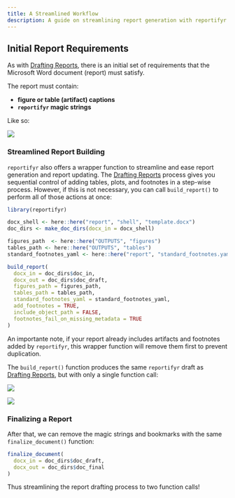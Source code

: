 ```yaml
---
title: A Streamlined Workflow
description: A guide on streamlining report generation with reportifyr
---
```


## Initial Report Requirements

As with [Drafting Reports](/reportifyr_docs/guides/drafting_reports), there is an
initial set of requirements that the Microsoft Word document (report) must satisfy.

The report must contain:

- **figure or table (artifact) captions**
- **`reportifyr` magic strings**

Like so:

![](/reportifyr_docs/images/magic-string.png)

### Streamlined Report Building

`reportifyr` also offers a wrapper function to streamline and ease report generation 
and report updating. The [Drafting Reports](/reportifyr_docs/guides/drafting_reports) process gives
you sequential control of adding tables, plots, and footnotes in a step-wise
process. However, if this is not necessary, you can call `build_report()` to
perform all of those actions at once:

```r
library(reportifyr)

docx_shell <- here::here("report", "shell", "template.docx")
doc_dirs <- make_doc_dirs(docx_in = docx_shell)

figures_path  <- here::here("OUTPUTS", "figures")
tables_path <- here::here("OUTPUTS", "tables")
standard_footnotes_yaml <- here::here("report", "standard_footnotes.yaml")

build_report(
  docx_in = doc_dirs$doc_in,
  docx_out = doc_dirs$doc_draft,
  figures_path = figures_path,
  tables_path = tables_path,
  standard_footnotes_yaml = standard_footnotes_yaml,
  add_footnotes = TRUE,
  include_object_path = FALSE,
  footnotes_fail_on_missing_metadata = TRUE
)
```

An importante note, if your report already includes artifacts and footnotes added 
by `reportifyr`, this wrapper function will remove them first to prevent duplication.

The `build_report()` function produces the same `reportifyr` draft as [Drafting Reports](/reportifyr_docs/guides/drafting_reports), 
but with only a single function call:

![](/reportifyr_docs/images/add-footnotes-table.png)

![](/reportifyr_docs/images/add-footnotes-plot.png)

### Finalizing a Report

After that, we can remove the magic strings and bookmarks with the same 
`finalize_document()` function:

```r
finalize_document(
  docx_in = doc_dirs$doc_draft,
  docx_out = doc_dirs$doc_final
)
```

Thus streamlining the report drafting process to two function calls! 
